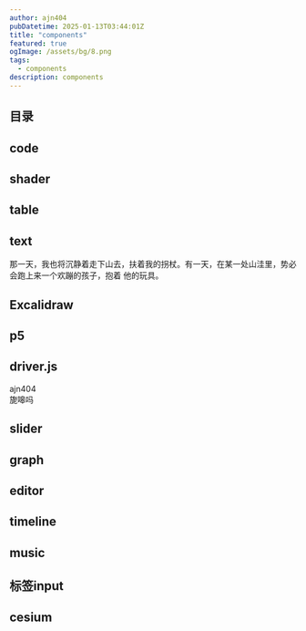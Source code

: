 ```yaml
---
author: ajn404
pubDatetime: 2025-01-13T03:44:01Z
title: "components"
featured: true
ogImage: /assets/bg/8.png
tags:
  - components
description: components
---
```


## 目录

## code


<CodeFromUrl lang="tsx" highlightRange="1,10" url="src/config.ts" />

## shader


<ShaderTemplateUrl
  width="30"
  height="30"
  fragmentShaderPath="/assets/glsl/bookOfShader/demo/8.frag"
  client:only="react"
/>


<DemoImageFadeShader client:load />

## table


<TanstackTable client:visible />

## text


<Text client:visible>
  那一天，我也将沉静着走下山去，扶着我的拐杖。有一天，在某一处山洼里，势必会跑上来一个欢蹦的孩子，抱着
  他的玩具。
</Text>

## Excalidraw


<Excalidraw
  viewModeEnabled="true"
  file="Hooke"
  className="w-[60vw] m-auto my-10"
/>

## p5


<SpringV2 showControl="true" client:load />

## driver.js


<DriverNoText client:load elements="ajn404,e3-7" />

<div class="ajn404" data-description="ajn404">
  <Text client:visible>ajn404</Text>
</div>

<div class="e3-7" data-description="旎嗥吗">
  <Text client:visible>旎嗥吗</Text>
</div>

## slider


<ImagesSlider client:load />

## graph


<Graph client:load />

## editor


<Editor client:only="react" />

## timeline


<TimelineDemo client:load />

## music


<Peaks client:load />

## 标签input


<Tagify initialValue="rust,swift" client:only="react" />

## cesium


<ShaderTemplateUrl
  width="30"
  height="30"
  fragmentShaderPath="/assets/glsl/bookOfShader/demo/2.frag"
  client:only="react"
/>

<CustomShaderDemo client:visible />
